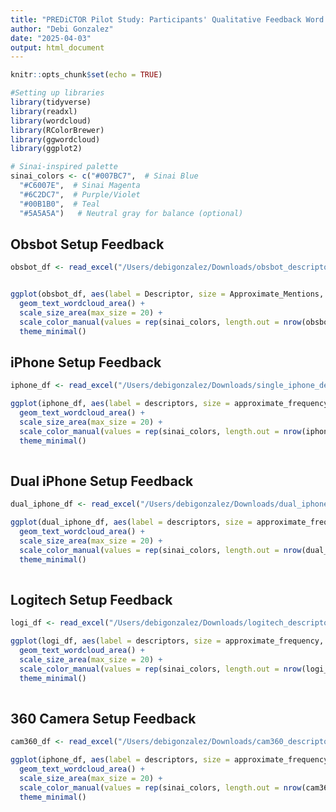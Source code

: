 ```yaml
---
title: "PREDiCTOR Pilot Study: Participants' Qualitative Feedback Word Clouds"
author: "Debi Gonzalez"
date: "2025-04-03"
output: html_document
---
```


```r
knitr::opts_chunk$set(echo = TRUE)

#Setting up libraries
library(tidyverse)
library(readxl)
library(wordcloud)
library(RColorBrewer)
library(ggwordcloud)
library(ggplot2)

# Sinai-inspired palette
sinai_colors <- c("#007BC7",  # Sinai Blue
  "#C6007E",  # Sinai Magenta
  "#6C2DC7",  # Purple/Violet
  "#00B1B0",  # Teal
  "#5A5A5A")   # Neutral gray for balance (optional)

```

## Obsbot Setup Feedback
```r
obsbot_df <- read_excel("/Users/debigonzalez/Downloads/obsbot_descriptor_frequencies.xlsx")


ggplot(obsbot_df, aes(label = Descriptor, size = Approximate_Mentions, color = sample(Descriptor))) +
  geom_text_wordcloud_area() +
  scale_size_area(max_size = 20) +
  scale_color_manual(values = rep(sinai_colors, length.out = nrow(obsbot_df))) +
  theme_minimal()
```

## iPhone Setup Feedback
```r
iphone_df <- read_excel("/Users/debigonzalez/Downloads/single_iphone_descriptors.xlsx")

ggplot(iphone_df, aes(label = descriptors, size = approximate_frequency, color = sample(descriptors))) +
  geom_text_wordcloud_area() +
  scale_size_area(max_size = 20) +
  scale_color_manual(values = rep(sinai_colors, length.out = nrow(iphone_df))) +
  theme_minimal()
  
```

## Dual iPhone Setup Feedback
```r
dual_iphone_df <- read_excel("/Users/debigonzalez/Downloads/dual_iphone_descriptors.xlsx")

ggplot(dual_iphone_df, aes(label = descriptors, size = approximate_frequency, color = sample(descriptors))) +
  geom_text_wordcloud_area() +
  scale_size_area(max_size = 20) +
  scale_color_manual(values = rep(sinai_colors, length.out = nrow(dual_iphone_df))) +
  theme_minimal()
  
```

## Logitech Setup Feedback
```r
logi_df <- read_excel("/Users/debigonzalez/Downloads/logitech_descriptors.xlsx")

ggplot(logi_df, aes(label = descriptors, size = approximate_frequency, color = sample(descriptors))) +
  geom_text_wordcloud_area() +
  scale_size_area(max_size = 20) +
  scale_color_manual(values = rep(sinai_colors, length.out = nrow(logi_df))) +
  theme_minimal()
  
```

## 360 Camera Setup Feedback
```r
cam360_df <- read_excel("/Users/debigonzalez/Downloads/cam360_descriptors.xlsx")

ggplot(iphone_df, aes(label = descriptors, size = approximate_frequency, color = sample(descriptors))) +
  geom_text_wordcloud_area() +
  scale_size_area(max_size = 20) +
  scale_color_manual(values = rep(sinai_colors, length.out = nrow(cam360_df))) +
  theme_minimal()
  
```